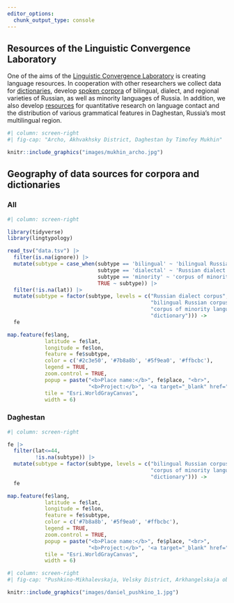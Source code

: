 ```yaml
---
editor_options: 
  chunk_output_type: console
---
```


## Resources of the Linguistic Convergence Laboratory

One of the aims of the [Linguistic Convergence Laboratory](https://ilcl.hse.ru/en/) is creating language resources. In cooperation with other researchers we collect data for [dictionaries](resources.html#dictionaries), develop [spoken corpora](resources.html#spoken-corpora) of bilingual, dialect, and regional varieties of Russian, as well as minority languages of Russia. In addition, we also develop [resources](resources.html#other) for quantitative research on language contact and the distribution of various grammatical features in Daghestan, Russia's most multilingual region.

```r
#| column: screen-right
#| fig-cap: "Archo, Akhvakhsky District, Daghestan by Timofey Mukhin"

knitr::include_graphics("images/mukhin_archo.jpg")
```


## Geography of data sources for corpora and dictionaries

::: {.panel-tabset}

### All

```r
#| column: screen-right

library(tidyverse)
library(lingtypology)

read_tsv("data.tsv") |> 
  filter(is.na(ignore)) |> 
  mutate(subtype = case_when(subtype == 'bilingual' ~ 'bilingual Russian corpus',
                             subtype == 'dialectal' ~ 'Russian dialect corpus',
                             subtype == 'minority' ~ 'corpus of minority languages',
                             TRUE ~ subtype)) |> 
  filter(!is.na(lat)) |> 
  mutate(subtype = factor(subtype, levels = c("Russian dialect corpus",
                                              "bilingual Russian corpus",
                                              "corpus of minority languages",
                                              "dictionary"))) ->
  fe

map.feature(fe$lang,
            latitude = fe$lat,
            longitude = fe$lon,
            feature = fe$subtype,
            color = c('#2c3e50', '#7b8a8b', '#5f9ea0', '#ffbcbc'),
            legend = TRUE,
            zoom.control = TRUE,
            popup = paste("<b>Place name:</b>", fe$place, "<br>",
                          "<b>Project:</b>", '<a target="_blank" href="', fe$link, '">', fe$name),
            tile = "Esri.WorldGrayCanvas",
            width = 6)
```

### Daghestan

```r
#| column: screen-right

fe |> 
  filter(lat<=44,
         !is.na(subtype)) |> 
  mutate(subtype = factor(subtype, levels = c("bilingual Russian corpus",
                                              "corpus of minority languages",
                                              "dictionary"))) ->
  fe

map.feature(fe$lang,
            latitude = fe$lat,
            longitude = fe$lon,
            feature = fe$subtype,
            color = c('#7b8a8b', '#5f9ea0', '#ffbcbc'),
            legend = TRUE,
            zoom.control = TRUE,
            popup = paste("<b>Place name:</b>", fe$place, "<br>",
                          "<b>Project:</b>", '<a target="_blank" href="', fe$link, '">', fe$name),
            tile = "Esri.WorldGrayCanvas",
            width = 6)
```

:::

```r
#| column: screen-right
#| fig-cap: "Pushkino-Mikhalevskaja, Velsky District, Arkhangelskaja oblastj by Michael Daniel"

knitr::include_graphics("images/daniel_pushkino_1.jpg")
```

